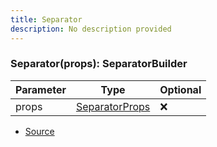 ```yaml
---
title: Separator
description: No description provided
---
```



### Separator(props): SeparatorBuilder

| Parameter | Type | Optional |
| ----------- | ----------- | ----------- |
| props | [SeparatorProps](/docs/api-reference/types/SeparatorProps) | ❌ |


- [Source](https://github.com/underctrl-io/commandkit/blob/83ef44f10b86e30835e8636786e5222cac412af9/packages/commandkit/src/components/v2/separator.ts#L5)